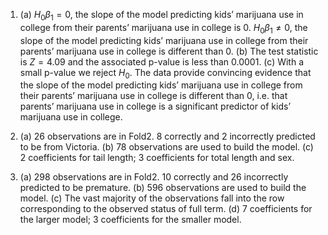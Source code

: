 1. \(a) $H_0 \beta_1 = 0$, the slope of the model predicting kids' marijuana use in college from their parents' marijuana use in college is 0. $H_0 \beta_1 \neq 0$, the slope of the model predicting kids' marijuana use in college from their parents' marijuana use in college is different than 0. (b) The test statistic is $Z = 4.09$ and the associated p-value is less than 0.0001. (c) With a small p-value we reject $H_0$. The data provide convincing evidence that the slope of the model predicting kids' marijuana use in college from their parents' marijuana use in college is different than 0, i.e. that parents' marijuana use in college is a significant predictor of kids' marijuana use in college.

1. \(a) 26 observations are in Fold2. 8 correctly and 2 incorrectly predicted to be from Victoria. (b) 78 observations are used to build the model. (c) 2 coefficients for tail length; 3 coefficients for total length and sex.

1. \(a) 298 observations are in Fold2. 10 correctly and 26 incorrectly predicted to be premature. (b) 596 observations are used to build the model. (c) The vast majority of the observations fall into the row corresponding to the observed status of full term. (d) 7 coefficients for the larger model; 3 coefficients for the smaller model.
